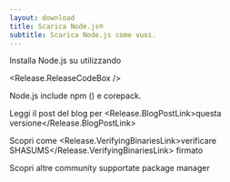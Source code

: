 ```yaml
---
layout: download
title: Scarica Node.js®️
subtitle: Scarica Node.js come vuoi.
---
```


<section>
  Installa Node.js <Release.VersionDropdown /> su <Release.OperatingSystemDropdown /> utilizzando <Release.PlatformDropdown />

  <Release.ReleaseCodeBox />
</section>

<section>
  Node.js include <LinkWithArrow href="https://npmjs.com">npm</LinkWithArrow> (<Release.NpmVersion />) e corepack.

Leggi il post del blog per <Release.BlogPostLink>questa versione</Release.BlogPostLink>

Scopri come <Release.VerifyingBinariesLink>verificare SHASUMS</Release.VerifyingBinariesLink> firmato

Scopri altre community supportate <LinkWithArrow href="/download/package-manager/all">package manager</LinkWithArrow>

</section>
